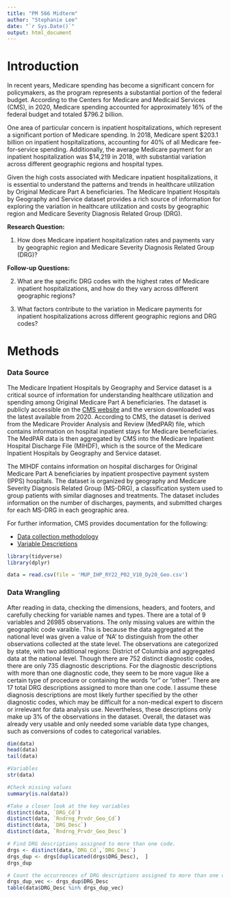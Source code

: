 ```yaml
---
title: "PM 566 Midterm"
author: "Stephanie Lee"
date: "`r Sys.Date()`"
output: html_document
---
```


# Introduction

In recent years, Medicare spending has become a significant concern for policymakers, as the program represents a substantial portion of the federal budget. According to the Centers for Medicare and Medicaid Services (CMS), in 2020, Medicare spending accounted for approximately 16% of the federal budget and totaled $796.2 billion.

One area of particular concern is inpatient hospitalizations, which represent a significant portion of Medicare spending. In 2018, Medicare spent $203.1 billion on inpatient hospitalizations, accounting for 40% of all Medicare fee-for-service spending. Additionally, the average Medicare payment for an inpatient hospitalization was \$14,219 in 2018, with substantial variation across different geographic regions and hospital types.

Given the high costs associated with Medicare inpatient hospitalizations, it is essential to understand the patterns and trends in healthcare utilization by Original Medicare Part A beneficiaries. The Medicare Inpatient Hospitals by Geography and Service dataset provides a rich source of information for exploring the variation in healthcare utilization and costs by geographic region and Medicare Severity Diagnosis Related Group (DRG).

**Research Question:**

1. How does Medicare inpatient hospitalization rates and payments vary by geographic region and Medicare Severity Diagnosis Related Group (DRG)?

**Follow-up Questions:**

2. What are the specific DRG codes with the highest rates of Medicare inpatient hospitalizations, and how do they vary across different geographic regions?

3. What factors contribute to the variation in Medicare payments for inpatient hospitalizations across different geographic regions and DRG codes?


# Methods

### Data Source

The Medicare Inpatient Hospitals by Geography and Service dataset is a critical source of information for understanding healthcare utilization and spending among Original Medicare Part A beneficiaries. The dataset is publicly accessible on the [CMS website](https://data.cms.gov/provider-summary-by-type-of-service/medicare-inpatient-hospitals/medicare-inpatient-hospitals-by-geography-and-service) and the version downloaded was the latest available from 2020. According to CMS, the dataset is derived from the Medicare Provider Analysis and Review (MedPAR) file, which contains information on hospital inpatient stays for Medicare beneficiaries. The MedPAR data is then aggregated by CMS into the Medicare Inpatient Hospital Discharge File (MIHDF), which is the source of the Medicare Inpatient Hospitals by Geography and Service dataset.

The MIHDF contains information on hospital discharges for Original Medicare Part A beneficiaries by inpatient prospective payment system (IPPS) hospitals. The dataset is organized by geography and Medicare Severity Diagnosis Related Group (MS-DRG), a classification system used to group patients with similar diagnoses and treatments. The dataset includes information on the number of discharges, payments, and submitted charges for each MS-DRG in each geographic area.

For further information, CMS provides documentation for the following:

- [Data collection methodology](Medicare Inpatient Hospitals Methodology (1).pdf)
- [Variable Descriptions](MUP_INP_RY22_20220722_DD_Geo.pdf)


```r
library(tidyverse)
library(dplyr)
```

```r
data = read.csv(file = 'MUP_IHP_RY22_P02_V10_Dy20_Geo.csv')
```

### Data Wrangling

After reading in data, checking the dimensions, headers, and footers, and carefully checking for variable names and types. There are a total of 9 variables and 26985 observations. The only missing values are within the geographic code varaible. This is because the data aggregated at the national level was given a value of 'NA' to distinguish from the other observations collected at the state level. The observations are categorized by state, with two additional regions: District of Columbia and aggregated data at the national level. Though there are 752 distinct diagnostic codes, there are only 735 diagnostic descriptions. For the diagnostic descriptions with more than one diagnostic code, they seem to be more vague like a certain type of procedure or containing the words "or" or "other". There are 17 total DRG descriptions assigned to more than one code. I assume these diagnosis descriptions are most likely further specified by the other diagnostic codes, which may be difficult for a non-medical expert to discern or irrelevant for data analysis use. Nevertheless, these descriptions only make up 3% of the observations in the dataset. Overall, the dataset was already very usable and only needed some variable data type changes, such as conversions of codes to categorical variables.
 
```r
dim(data)
head(data)
tail(data)

#Variables
str(data)
```


```r
#Check missing values
summary(is.na(data))
```


```r
#Take a closer look at the key variables
distinct(data, `DRG_Cd`)
distinct(data, `Rndrng_Prvdr_Geo_Cd`)
distinct(data, `DRG_Desc`)
distinct(data, `Rndrng_Prvdr_Geo_Desc`)
```


```r
# Find DRG descriptions assigned to more than one code.
drgs <- distinct(data,`DRG_Cd`,`DRG_Desc`)
drgs_dup <- drgs[duplicated(drgs$DRG_Desc),  ]
drgs_dup
```

```r
# Count the occurrences of DRG descriptions assigned to more than one code
drgs_dup_vec <- drgs_dup$DRG_Desc
table(data$DRG_Desc %in% drgs_dup_vec)
```




